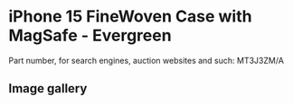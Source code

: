 
# iPhone 15 FineWoven Case with MagSafe - Evergreen

Part number, for search engines, auction websites and such: MT3J3ZM/A

## Image gallery

<div style={{ width: "768px" }}>
  <GalleryComponent
    images={[
      {
        original: "/everysource/MT3J3.webp",
        thumbnail: "/everypreview/MT3J3.webp",
      },
      {
        original: "/everysource/MT3J3_AV1.webp",
        thumbnail: "/everypreview/MT3J3_AV1.webp",
      },
      {
        original: "/everysource/MT3J3_AV2.webp",
        thumbnail: "/everypreview/MT3J3_AV2.webp",
      },
      {
        original: "/everysource/MT3J3_AV3.webp",
        thumbnail: "/everypreview/MT3J3_AV3.webp",
      },
      {
        original: "/everysource/MT3J3_AV4.webp",
        thumbnail: "/everypreview/MT3J3_AV4.webp",
      },
      {
        original: "/everysource/MT3J3_AV5.webp",
        thumbnail: "/everypreview/MT3J3_AV5.webp",
      },
      {
        original: "/everysource/MT3J3_AV6.webp",
        thumbnail: "/everypreview/MT3J3_AV6.webp",
      }
    ]}
  />
</div>
